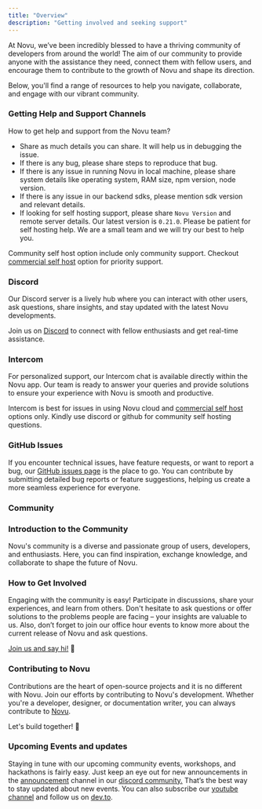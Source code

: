 ```yaml
---
title: "Overview"
description: "Getting involved and seeking support"
---
```


At Novu, we’ve been incredibly blessed to have a thriving community of developers from around the world! The aim of our community to provide anyone with the assistance they need, connect them with fellow users, and encourage them to contribute to the growth of Novu and shape its direction.

Below, you'll find a range of resources to help you navigate, collaborate, and engage with our vibrant community.

### **Getting Help and Support Channels**

How to get help and support from the Novu team?

- Share as much details you can share. It will help us in debugging the issue.
- If there is any bug, please share steps to reproduce that bug.
- If there is any issue in running Novu in local machine, please share system details like operating system, RAM size, npm version, node version.
- If there is any issue in our backend sdks, please mention sdk version and relevant details.
- If looking for self hosting support, please share `Novu Version` and remote server details. Our latest version is `0.21.0`. Please be patient for self hosting help. We are a small team and we will try our best to help you. 

<Info>Community self host option include only community support. Checkout [commercial self host](/self-hosting-novu/commerical-self-host) option for priority support.</Info>

### Discord

Our Discord server is a lively hub where you can interact with other users, ask questions, share insights, and stay updated with the latest Novu developments.

Join us on [Discord](https://discord.gg/novu?ref=docs-community-introduction) to connect with fellow enthusiasts and get real-time assistance.

### Intercom

For personalized support, our Intercom chat is available directly within the Novu app. Our team is ready to answer your queries and provide solutions to ensure your experience with Novu is smooth and productive.

<Tip>Intercom is best for issues in using Novu cloud and [commercial self host](/self-hosting-novu/commerical-self-host) options only. Kindly use discord or github for community self hosting questions.</Tip>

### GitHub Issues

If you encounter technical issues, have feature requests, or want to report a bug, our [GitHub issues page](https://github.com/novuhq/novu/issues) is the place to go. You can contribute by submitting detailed bug reports or feature suggestions, helping us create a more seamless experience for everyone.

### **Community**

### Introduction to the Community

Novu's community is a diverse and passionate group of users, developers, and enthusiasts. Here, you can find inspiration, exchange knowledge, and collaborate to shape the future of Novu.

### How to Get Involved

Engaging with the community is easy! Participate in discussions, share your experiences, and learn from others. Don't hesitate to ask questions or offer solutions to the problems people are facing – your insights are valuable to us. Also, don’t forget to join our office hour events to know more about the current release of Novu and ask questions.

[Join us and say hi!](https://discord.gg/novu?ref=docs-how-to-get-invlolved) 👋

### Contributing to Novu

Contributions are the heart of open-source projects and it is no different with Novu. Join our efforts by contributing to Novu's development. Whether you're a developer, designer, or documentation writer, you can always contribute to [Novu](https://github.com/novuhq/novu).

Let's build together! 💪

### Upcoming Events and updates

Staying in tune with our upcoming community events, workshops, and hackathons is fairly easy. Just keep an eye out for new announcements in the [announcement](https://discord.com/channels/895029566685462578/1040040454906986578) channel in our [discord community.](https://discord.gg/novu?ref=docs-upcoming-event) That’s the best way to stay updated about new events. You can also subscribe our [youtube channel](https://www.youtube.com/@novuhq) and follow us on [dev.to](https://dev.to/novu).
